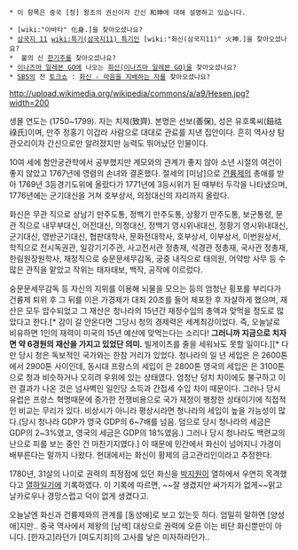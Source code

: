  * 이 항목은 중국 [청] 왕조의 권신이자 간신 和珅에 대해 설명하고 있습니다.

 * [wiki:"아바타" 化身.]을 찾아오셨나요?
 * [[삼국지 11]] [[wiki:특기(삼국지11) 특기]]인 [wiki:"화신(삼국지11)" 火神.]을 찾아오셨나요?
 *  불의 신 [[한기주]]를 찾아오셨나요?
 * [[이나즈마 일레븐 GO]]에 나오는 [[화신(이나즈마 일레븐 GO)]]을 찾아오셨나요?
 * [[SBS]]의 전 [[토크쇼]] : [[화신 - 마음을 지배하는 자]]를 찾아오셨나요?

http://upload.wikimedia.org/wikipedia/commons/a/a9/Hesen.jpg?width=200

생몰 연도는 (1750~1799). 자는 치제(致齊). 본명은 선보(善保), 성은 유호록씨(鈕祜祿氏)이며, 만주 정홍기 이갑라 사람으로 대대로 관료를 지낸 집안이다. 흔히 역사상 탐관오리이자 간신으로만 알려졌지만 능력도 뛰어났던 인물이다.

10여 세에 함안궁관학에서 공부했지만 계모와의 관계가 좋지 않아 소년 시절의 여건이 좋지 않았고 1767년에 영렴의 손녀와 결혼했다. 절세의 [미남]으로 [[건륭제]]의 총애를 받아 1769년 3등경기도위에 올랐다가 1771년에 3등시위가 된 때부터 두각을 나타냈으며, 1776년에는 군기대신을 거쳐 호부상서, 의정대신의 자리까지 올랐다.

화신은 무관 직으로 상남기 만주도통, 정백기 만주도통, 상황기 만주도통, 보군통령, 문관 직으로 내무부대신, 어전대신, 의정대신, 정백기 영시위내대신, 정황기 영시위내대신, 군기대신, 영반군기대신, 협판대학사, 문화전대학사, 호부상서, 이부상서, 이번원상서, 학직으로 전시독권관, 일강기기주관, 사고전서관 정총재, 석경관 정총재, 국사관 정총재, 한림원장원학사, 재정직으로 숭문문세무감독, 궁중 내직으로 태의원, 어약방 사무 등 수많은 관직을 맡았고 작위는 태자태보, 백작, 공작에 이르렀다.

숭문문세무감독 등 자신의 지위를 이용해 뇌물을 모으는 등의 엄청난 횡포를 부리다가 건륭제 퇴위 후 그 뒤를 이은 가경제가 대죄 20조를 들어 체포한 후 자살하게 했으며, 재산은 모두 압수되었고 그 재산은 청나라의 15년간 재정수입의 총액과 맞먹을 정도로 많았다고 한다.[* 감이 갈 안온다면 그당시 청의 경제력은 세계최강이었다. 즉, 오늘날로 비유하면 1인의 재력이 미국의 15년 예산에 맞먹는다는 소리다! '''그러니까 지금으로 치자면 약 6경원의 재산을 가지고 있었단 의미.''' 빌게이츠를 줄을 세워놔도 못할 일이다.][* 다만 당시 청은 독보적인 국가와는 한참 거리가 있었다. 청나라의 일 년 세입은 은 2600톤에서 2900톤 사이인데, 동시대 프랑스의 세입이 은 2800톤 영국의 세입은 은 3100톤으로 청과 비슷하거나 오히려 우위에 있는 상태였다. 엄청난 덩치 차이에도 불구하고 이런 결과가 나온 것은 넘사벽인 일인당 소득과 간접세 수입 차이 때문이다. 그러나 당시 유럽은 프랑스 혁명때문에 증가한 전쟁비용으로 국가 재정이 팽창한 상태이기에 직접적인 비교는 무리가 있다. 비상시가 아니라 평상시라면 청나라의 세입이 높을 가능성이 많다.(당시 청나라 GDP가 영국 GDP의 6~7배를 넘음. 덤으로 당시 청나라의 세금은 GDP의 2~3%였고, 영국의 세금은 GDP의 18%였음.) 그러나 당시 청나라도 백련교의 난으로 피를 보는 중인 건 마찬기지였다.] 이 때문에 민간에서 화신이 넘어지니 가경이 배부른다는 말까지 나왔다. 현대에서는 화신이 황제의 금고관리인이라고 추정한다.

1780년, 31살의 나이로 권력의 최정점에 있던 화신을 [[박지원]]이 열하에서 우연히 목격했다고 [[열하일기]]에 기록하였다. 이 기록에 따르면, ~~잘 생겼지만 싸가지가 없게~~맑고 날카로우나 경망스럽고 덕이 없게 생겼다고.

오늘날엔 화신과 건륭제와의 관계를 [동성애]로 보고 있는듯 하다. 엄밀히 말하면 [양성애]지만.. 중국 역사에서 제왕의 [남색] 대상으로 권력에 오른 이는 비단 화신뿐만이 아니다. [한자고]라던가 [여도지죄]의 고사를 낳은 미자하라던가.. 
